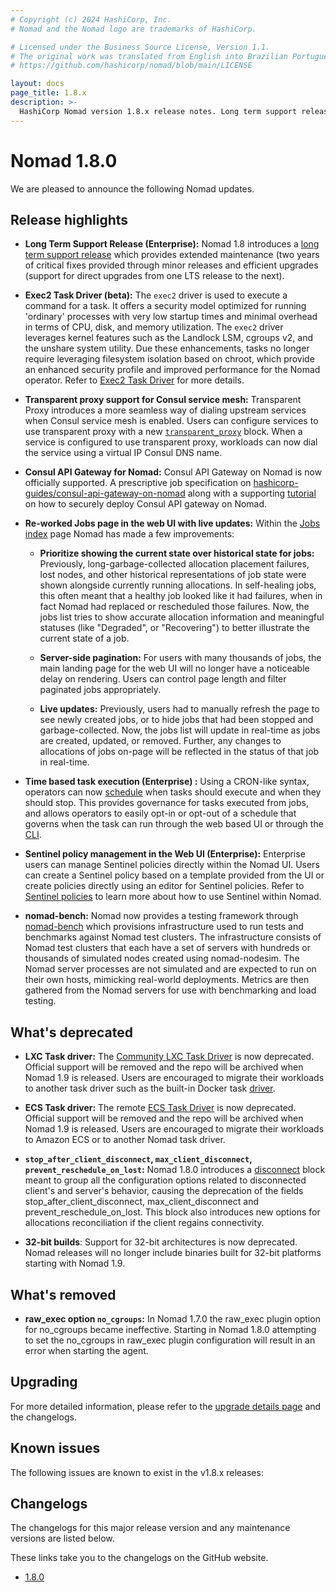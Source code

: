 ```yaml
---
# Copyright (c) 2024 HashiCorp, Inc.
# Nomad and the Nomad logo are trademarks of HashiCorp.

# Licensed under the Business Source License, Version 1.1.
# The original work was translated from English into Brazilian Portuguese.
# https://github.com/hashicorp/nomad/blob/main/LICENSE

layout: docs
page_title: 1.8.x
description: >-
  HashiCorp Nomad version 1.8.x release notes. Long term support release. Exec2 task driver beta, transparent proxy support for Consul service mesh, Consul API Gateway for Nomad support, UI jobs page updates, time-based task execution, Sentinel policy management in the UI, nomad-bench.
---
```


# Nomad 1.8.0

We are pleased to announce the following Nomad updates.

## Release highlights

- **Long Term Support Release (Enterprise):** Nomad 1.8 introduces a [long term
  support release](/nomad/docs/v1.8.x/enterprise#long-term-support-lts-releases) which
  provides extended maintenance (two years of critical fixes provided through
  minor releases and efficient upgrades (support for direct upgrades from one
  LTS release to the next).

- **Exec2 Task Driver (beta):** The `exec2` driver is used to execute a
  command for a task. It offers a security model optimized for running
  'ordinary' processes with very low startup times and minimal overhead in
  terms of CPU, disk, and memory utilization. The `exec2` driver leverages
  kernel features such as the Landlock LSM, cgroups v2, and the unshare system
  utility. Due these enhancements, tasks no longer require leveraging
  filesystem isolation based on chroot, which provide an enhanced security
  profile and improved performance for the Nomad operator. Refer to [Exec2 Task
  Driver](/nomad/plugins/drivers/exec2) for more details.

- **Transparent proxy support for Consul service mesh:** Transparent Proxy
  introduces a more seamless way of dialing upstream services when Consul service
  mesh is enabled. Users can configure services to use transparent proxy with a
  new [`transparent_proxy`](/nomad/docs/v1.8.x/job-specification/transparent_proxy)
  block. When a service is configured to use transparent proxy, workloads can now dial the
  service using a virtual IP Consul DNS name.

- **Consul API Gateway for Nomad:** Consul API Gateway on Nomad is now
  officially supported. A prescriptive job specification on
  [hashicorp-guides/consul-api-gateway-on-nomad](https://github.com/hashicorp-guides/consul-api-gateway-on-nomad)
  along with a supporting [tutorial](/nomad/tutorials/integrate-consul/deploy-api-gateway-on-nomad) on
  how to securely deploy Consul API gateway on Nomad.

- **Re-worked Jobs page in the web UI with live updates:** Within the [Jobs
  index](/nomad/tutorials/web-ui/web-ui-workload-info#list-jobs) page Nomad has
  made a few improvements:

  - **Prioritize showing the current state over historical state for jobs:**
  Previously, long-garbage-collected allocation placement failures, lost nodes,
  and other historical representations of job state were shown alongside
  currently running allocations. In self-healing jobs, this often meant that a
  healthy job looked like it had failures, when in fact Nomad had replaced or
  rescheduled those failures. Now, the jobs list tries to show accurate
  allocation information and meaningful statuses (like "Degraded", or
  "Recovering") to better illustrate the current state of a job.

  - **Server-side pagination:** For users with many thousands of jobs, the main
  landing page for the web UI will no longer have a noticeable delay on
  rendering. Users can control page length and filter paginated jobs
  appropriately.

  - **Live updates:** Previously, users had to manually refresh
  the page to see newly created jobs, or to hide jobs that had been stopped and
  garbage-collected. Now, the jobs list will update in real-time as jobs are
  created, updated, or removed. Further, any changes to allocations of jobs
  on-page will be reflected in the status of that job in real-time.

- **Time based task execution (Enterprise) :** Using a CRON-like syntax, operators can now
  [schedule](/nomad/docs/v1.8.x/job-specification/schedule) when tasks should execute
  and when they should stop. This provides governance for tasks executed from
  jobs, and allows operators to easily opt-in or opt-out of a schedule that
  governs when the task can run through the web based UI or through the [CLI](/nomad/docs/v1.8.x/commands/alloc/pause).

- **Sentinel policy management in the Web UI (Enterprise):** Enterprise users can manage
  Sentinel policies directly within the Nomad UI. Users can create a Sentinel
  policy based on a template provided from the UI or create policies directly
  using an editor for Sentinel policies. Refer to [Sentinel
  policies](/nomad/tutorials/governance-and-policy/sentinel) to learn more about
  how to use Sentinel within Nomad.

- **nomad-bench:** Nomad now provides a testing framework through
  [nomad-bench](https://github.com/hashicorp-forge/nomad-bench) which provisions
  infrastructure used to run tests and benchmarks against Nomad test
  clusters. The infrastructure consists of Nomad test clusters that each have a
  set of servers with hundreds or thousands of simulated nodes created using
  nomad-nodesim. The Nomad server processes are not simulated and are expected
  to run on their own hosts, mimicking real-world deployments.  Metrics are then
  gathered from the Nomad servers for use with benchmarking and load testing.

## What's deprecated

- **LXC Task driver:** The [Community LXC Task
  Driver](/nomad/plugins/drivers/community/lxc) is now deprecated. Official
  support will be removed and the repo will be archived when Nomad 1.9 is
  released. Users are encouraged to migrate their workloads to another task
  driver such as the built-in Docker task [driver](/nomad/docs/v1.8.x/drivers/docker).

- **ECS Task driver:** The remote [ECS Task
  Driver](/nomad/plugins/drivers/remote/ecs) is
  now deprecated. Official support will be removed and the repo will be
  archived when Nomad 1.9 is released. Users are encouraged to migrate their
  workloads to Amazon ECS or to another Nomad task driver.

- **`stop_after_client_disconnect`, `max_client_disconnect`,
  `prevent_reschedule_on_lost`:** Nomad 1.8.0 introduces a
  [disconnect](/nomad/docs/v1.8.x/job-specification/disconnect) block meant to group
  all the configuration options related to disconnected client's and server's
  behavior, causing the deprecation of the fields stop_after_client_disconnect,
  max_client_disconnect and prevent_reschedule_on_lost. This block also
  introduces new options for allocations reconciliation if the client regains
  connectivity.

- **32-bit builds**: Support for 32-bit architectures is now deprecated. Nomad
  releases will no longer include binaries built for 32-bit platforms starting
  with Nomad 1.9.

## What's removed

- **raw_exec option `no_cgroups`:** In Nomad 1.7.0 the raw_exec plugin option
  for no_cgroups became ineffective. Starting in Nomad 1.8.0 attempting to set
  the no_cgroups in raw_exec plugin configuration will result in an error when
  starting the agent.

## Upgrading

For more detailed information, please refer to the [upgrade details
page](/nomad/docs/v1.8.x/upgrade/upgrade-specific#nomad-1-8-0) and the changelogs.

## Known issues

The following issues are known to exist in the v1.8.x releases:

## Changelogs

The changelogs for this major release version and any maintenance versions are
listed below.

<Note> These links take you to the changelogs on the GitHub website. </Note>

- [1.8.0](https://github.com/hashicorp/nomad/releases/tag/v1.8.0)
